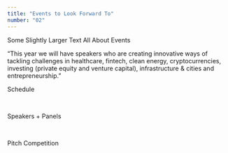 ```yaml
---
title: "Events to Look Forward To"
number: "02"
---
```



Some Slightly Larger Text All About Events

“This year we will have speakers who are creating innovative ways of tackling challenges in
healthcare, fintech, clean energy, cryptocurrencies, investing (private equity and venture capital),
infrastructure & cities and entrepreneurship.”

<StyledLink to="/attend">Schedule</StyledLink>
<p>&nbsp;</p>
<StyledLink to="/speakers">Speakers + Panels</StyledLink>
<p>&nbsp;</p>
<StyledLink to="/pitch">Pitch Competition </StyledLink>
